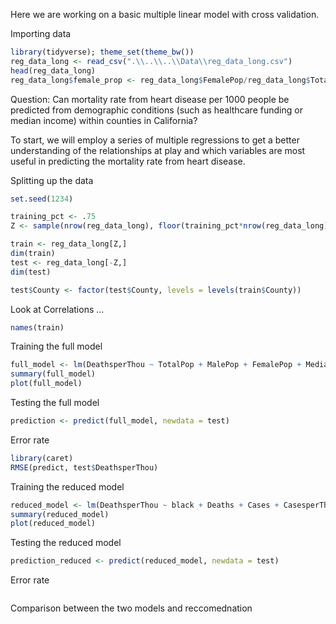 
Here we are working on a basic multiple linear model with cross validation. 

Importing data
```r
library(tidyverse); theme_set(theme_bw())
reg_data_long <- read_csv(".\\..\\..\\Data\\reg_data_long.csv")
head(reg_data_long)
reg_data_long$female_prop <- reg_data_long$FemalePop/reg_data_long$TotalPop

```

Question: Can mortality rate from heart disease per 1000 people be predicted from demographic conditions (such as healthcare funding or median income) within counties in California?

To start, we will employ a series of multiple regressions to get a better understanding of the relationships at play and which variables are most useful in predicting the mortality rate from heart disease. 

Splitting up the data
```r
set.seed(1234)

training_pct <- .75
Z <- sample(nrow(reg_data_long), floor(training_pct*nrow(reg_data_long)))

train <- reg_data_long[Z,]
dim(train)
test <- reg_data_long[-Z,]
dim(test)

test$County <- factor(test$County, levels = levels(train$County))


```
Look at Correlations ...
```r
names(train)
```

Training the full model
```r
full_model <- lm(DeathsperThou ~ TotalPop + MalePop + FemalePop + MedianAge + MaleMedianAge + FemaleMedianAge + Under5yoPop + Under18yoPop + Pop21andOlder + Pop55andOlder + Pop60andOlder + Pop65andOlder + PercFemale +PercUnder18yo + num_desig + amer_indian + black + hispanic + asian + multi_race + pac_island + white + poverty + labor_force + unemployed + median_income + TotalDeaths + TotalCases + prop_hpsa + nonwhite_prop + Rating + Deaths + unempl_prop + poverty_prop + prop55older + Cases + HospNumber + CasesperThou + female_prop , family = "binomial", data = train)
summary(full_model)
plot(full_model)
```

Testing the full model
```r
prediction <- predict(full_model, newdata = test)
```

Error rate
```r
library(caret)
RMSE(predict, test$DeathsperThou)

```

Training the reduced model
```r
reduced_model <- lm(DeathsperThou ~ black + Deaths + Cases + CasesperThou, family = "binomial", data = train)
summary(reduced_model)
plot(reduced_model)
```

Testing the reduced model
```r
prediction_reduced <- predict(reduced_model, newdata = test)

```

Error rate
```r

```

Comparison between the two models and reccomednation 

